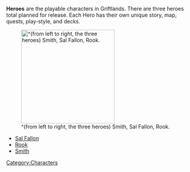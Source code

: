'''Heroes''' are the playable characters in Griftlands. There are three heroes total planned for release. Each Hero has their own unique story, map, quests, play-style, and decks. 

[[File:Char1.png|link=|left|250px|^(from left to right, the three heroes) Smith, Sal Fallon, Rook.]]





* [[Sal|Sal Fallon]]
* [[Rook|Rook]]
* [[Smith|Smith]]


[[Category:Characters]]